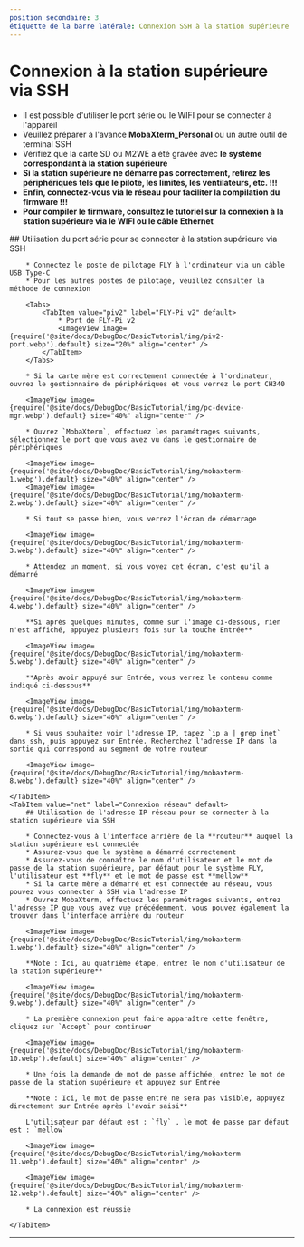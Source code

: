 ```yaml
---
position secondaire: 3
étiquette de la barre latérale: Connexion SSH à la station supérieure
---
```


# Connexion à la station supérieure via SSH


* Il est possible d'utiliser le port série ou le WIFI pour se connecter à l'appareil
* Veuillez préparer à l'avance **MobaXterm_Personal** ou un autre outil de terminal SSH
* Vérifiez que la carte SD ou M2WE a été gravée avec **le système correspondant à la station supérieure**
* **Si la station supérieure ne démarre pas correctement, retirez les périphériques tels que le pilote, les limites, les ventilateurs, etc. !!!**
* **Enfin, connectez-vous via le réseau pour faciliter la compilation du firmware !!!**
* **Pour compiler le firmware, consultez le tutoriel sur la connexion à la station supérieure via le WIFI ou le câble Ethernet**

<Tabs>
    <TabItem value="serial" label="Connexion par port série" default>
        ## Utilisation du port série pour se connecter à la station supérieure via SSH

        * Connectez le poste de pilotage FLY à l'ordinateur via un câble USB Type-C
        * Pour les autres postes de pilotage, veuillez consulter la méthode de connexion

        <Tabs>
            <TabItem value="piv2" label="FLY-Pi v2" default>
                * Port de FLY-Pi v2
                <ImageView image={require('@site/docs/DebugDoc/BasicTutorial/img/piv2-port.webp').default} size="20%" align="center" />
            </TabItem>
        </Tabs>

        * Si la carte mère est correctement connectée à l'ordinateur, ouvrez le gestionnaire de périphériques et vous verrez le port CH340

        <ImageView image={require('@site/docs/DebugDoc/BasicTutorial/img/pc-device-mgr.webp').default} size="40%" align="center" />

        * Ouvrez `MobaXterm`, effectuez les paramétrages suivants, sélectionnez le port que vous avez vu dans le gestionnaire de périphériques

        <ImageView image={require('@site/docs/DebugDoc/BasicTutorial/img/mobaxterm-1.webp').default} size="40%" align="center" />
        <ImageView image={require('@site/docs/DebugDoc/BasicTutorial/img/mobaxterm-2.webp').default} size="40%" align="center" />

        * Si tout se passe bien, vous verrez l'écran de démarrage

        <ImageView image={require('@site/docs/DebugDoc/BasicTutorial/img/mobaxterm-3.webp').default} size="40%" align="center" />

        * Attendez un moment, si vous voyez cet écran, c'est qu'il a démarré

        <ImageView image={require('@site/docs/DebugDoc/BasicTutorial/img/mobaxterm-4.webp').default} size="40%" align="center" />

        **Si après quelques minutes, comme sur l'image ci-dessous, rien n'est affiché, appuyez plusieurs fois sur la touche Entrée**

        <ImageView image={require('@site/docs/DebugDoc/BasicTutorial/img/mobaxterm-5.webp').default} size="40%" align="center" />

        **Après avoir appuyé sur Entrée, vous verrez le contenu comme indiqué ci-dessous**

        <ImageView image={require('@site/docs/DebugDoc/BasicTutorial/img/mobaxterm-6.webp').default} size="40%" align="center" />

        * Si vous souhaitez voir l'adresse IP, tapez `ip a | grep inet` dans ssh, puis appuyez sur Entrée. Recherchez l'adresse IP dans la sortie qui correspond au segment de votre routeur

        <ImageView image={require('@site/docs/DebugDoc/BasicTutorial/img/mobaxterm-8.webp').default} size="40%" align="center" />

    </TabItem>
    <TabItem value="net" label="Connexion réseau" default>
        ## Utilisation de l'adresse IP réseau pour se connecter à la station supérieure via SSH

        * Connectez-vous à l'interface arrière de la **routeur** auquel la station supérieure est connectée
        * Assurez-vous que le système a démarré correctement
        * Assurez-vous de connaître le nom d'utilisateur et le mot de passe de la station supérieure, par défaut pour le système FLY, l'utilisateur est **fly** et le mot de passe est **mellow**
        * Si la carte mère a démarré et est connectée au réseau, vous pouvez vous connecter à SSH via l'adresse IP
        * Ouvrez MobaXterm, effectuez les paramétrages suivants, entrez l'adresse IP que vous avez vue précédemment, vous pouvez également la trouver dans l'interface arrière du routeur

        <ImageView image={require('@site/docs/DebugDoc/BasicTutorial/img/mobaxterm-1.webp').default} size="40%" align="center" />

        **Note : Ici, au quatrième étape, entrez le nom d'utilisateur de la station supérieure**

        <ImageView image={require('@site/docs/DebugDoc/BasicTutorial/img/mobaxterm-9.webp').default} size="40%" align="center" />

        * La première connexion peut faire apparaître cette fenêtre, cliquez sur `Accept` pour continuer

        <ImageView image={require('@site/docs/DebugDoc/BasicTutorial/img/mobaxterm-10.webp').default} size="40%" align="center" />

        * Une fois la demande de mot de passe affichée, entrez le mot de passe de la station supérieure et appuyez sur Entrée

        **Note : Ici, le mot de passe entré ne sera pas visible, appuyez directement sur Entrée après l'avoir saisi**

        L'utilisateur par défaut est : `fly` , le mot de passe par défaut est : `mellow`

        <ImageView image={require('@site/docs/DebugDoc/BasicTutorial/img/mobaxterm-11.webp').default} size="40%" align="center" />

        <ImageView image={require('@site/docs/DebugDoc/BasicTutorial/img/mobaxterm-12.webp').default} size="40%" align="center" />

        * La connexion est réussie

    </TabItem>
</Tabs>

----
